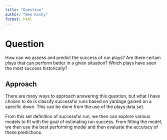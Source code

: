 ```yaml
---
title: "Question"
author: "Ben Koshy"
format: html
---
```


# Question

How can we assess and predict the success of run plays? Are there certain plays that can perform better in a given situation? Which plays have seen the most success historically?

## Approach

There are many ways to approach answering this question, but what I have chosen to do is classify successful runs based on yardage gained on a specific down. This can be done from the use of the plays data set.

From this set definition of successful run, we then can explore various models to fit with the goal of estimating run success. From fitting the model, we then use the best performing model and then evaluate the accuracy of these predictions.
